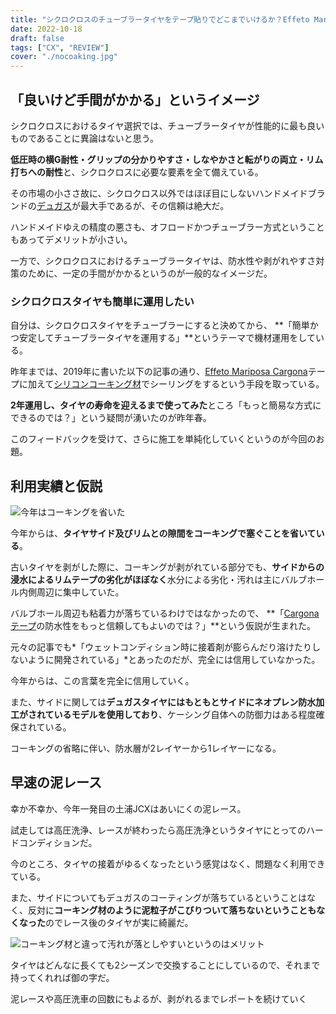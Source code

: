 ```yaml
---
title: "シクロクロスのチューブラータイヤをテープ貼りでどこまでいけるか？Effeto Mariposa Carognaの限界に挑戦"
date: 2022-10-18
draft: false
tags: ["CX", "REVIEW"]
cover: "./nocoaking.jpg"
---
```


## 「良いけど手間がかかる」というイメージ

シクロクロスにおけるタイヤ選択では、チューブラータイヤが性能的に最も良いものであることに異論はないと思う。

**低圧時の横G耐性・グリップの分かりやすさ・しなやかさと転がりの両立・リム打ちへの耐性**と、シクロクロスに必要な要素を全て備えている。

その市場の小ささ故に、シクロクロス以外ではほぼ目にしないハンドメイドブランドの[デュガス](https://www.a-dugast.com/)が最大手であるが、その信頼は絶大だ。

ハンドメイドゆえの精度の悪さも、オフロードかつチューブラー方式ということもあってデメリットが小さい。

一方で、シクロクロスにおけるチューブラータイヤは、防水性や剥がれやすさ対策のために、一定の手間がかかるというのが一般的なイメージだ。

### シクロクロスタイヤも簡単に運用したい

自分は、シクロクロスタイヤをチューブラーにすると決めてから、 **「簡単かつ安定してチューブラータイヤを運用する」**というテーマで機材運用をしている。

昨年までは、2019年に書いた以下の記事の通り、[Effeto Mariposa Cargona](https://amzn.to/2u8o89K)テープに加えて[シリコンコーキング材](https://amzn.to/3T71FmQ)でシーリングをするという手段を取っている。

<LinkBox url="https://blog.gensobunya.net/post/2019/01/tublar_ope/" />

**2年運用し、タイヤの寿命を迎えるまで使ってみた**ところ「もっと簡易な方式にできるのでは？」という疑問が湧いたのが昨年春。

<LinkBox url="https://blog.gensobunya.net/post/2020/03/carogna/" />

このフィードバックを受けて、さらに施工を単純化していくというのが今回のお題。

## 利用実績と仮説

![今年はコーキングを省いた](./nocoaking.jpg)

今年からは、**タイヤサイド及びリムとの隙間をコーキングで塞ぐことを省いている**。

古いタイヤを剥がした際に、コーキングが剥がれている部分でも、**サイドからの浸水によるリムテープの劣化がほぼなく**水分による劣化・汚れは主にバルブホール内側周辺に集中していた。

バルブホール周辺も粘着力が落ちているわけではなかったので、 **「[Cargonaテープ](https://amzn.to/2u8o89K)の防水性をもっと信頼してもよいのでは？」**という仮説が生まれた。

元々の記事でも*「ウェットコンディション時に接着剤が膨らんだり溶けたりしないように開発されている」*とあったのだが、完全には信用していなかった。

<LinkBox url="https://www.cyclowired.jp/lifenews/node/191669" />

今年からは、この言葉を完全に信用していく。

また、サイドに関しては**デュガスタイヤにはもともとサイドにネオプレン防水加工がされているモデルを使用しており**、ケーシング自体への防御力はある程度確保されている。

コーキングの省略に伴い、防水層が2レイヤーから1レイヤーになる。

## 早速の泥レース

幸か不幸か、今年一発目の土浦JCXはあいにくの泥レース。

試走しては高圧洗浄、レースが終わったら高圧洗浄というタイヤにとってのハードコンディションだ。

<LinkBox url="https://blog.gensobunya.net/post/2022/10/2022_ibarakicx_2/" />

今のところ、タイヤの接着がゆるくなったという感覚はなく、問題なく利用できている。

また、サイドについてもデュガスのコーティングが落ちているということはなく、反対に**コーキング材のように泥粒子がこびりついて落ちないということもなくなった**のでレース後のタイヤが実に綺麗だ。

![コーキング材と違って汚れが落としやすいというのはメリット](./washed_tyre.jpg)

タイヤはどんなに長くても2シーズンで交換することにしているので、それまで持ってくれれば御の字だ。

泥レースや高圧洗車の回数にもよるが、剥がれるまでレポートを続けていく
